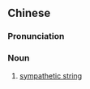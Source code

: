 {{also|共鸣弦|共鳴絃}}
==Chinese==
{{zh-forms|s=共鸣弦|t2=共鳴絃|type=21}}

===Pronunciation===
{{zh-pron
|m=gòngmíngxián
|c=gung6 ming4 jin4
|cat=n
}}

===Noun===
{{zh-noun}}

# {{lb|zh|music}} [[sympathetic string]]